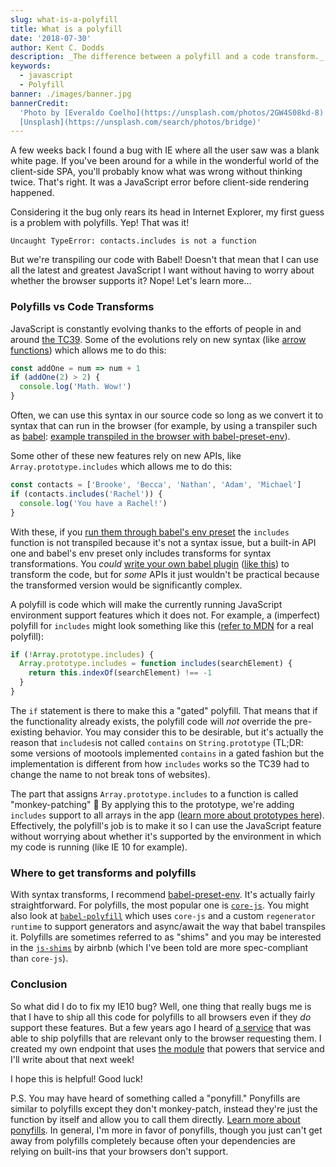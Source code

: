```yaml
---
slug: what-is-a-polyfill
title: What is a polyfill
date: '2018-07-30'
author: Kent C. Dodds
description: _The difference between a polyfill and a code transform._
keywords:
  - javascript
  - Polyfill
banner: ./images/banner.jpg
bannerCredit:
  'Photo by [Everaldo Coelho](https://unsplash.com/photos/2GW4S08kd-8) on
  [Unsplash](https://unsplash.com/search/photos/bridge)'
---
```


A few weeks back I found a bug with IE where all the user saw was a blank white
page. If you've been around for a while in the wonderful world of the
client-side SPA, you'll probably know what was wrong without thinking twice.
That's right. It was a JavaScript error before client-side rendering happened.

Considering it the bug only rears its head in Internet Explorer, my first guess
is a problem with polyfills. Yep! That was it!

```
Uncaught TypeError: contacts.includes is not a function
```

But we're transpiling our code with Babel! Doesn't that mean that I can use all
the latest and greatest JavaScript I want without having to worry about whether
the browser supports it? Nope! Let's learn more...

### Polyfills vs Code Transforms

JavaScript is constantly evolving thanks to the efforts of people in and around
[the TC39](https://github.com/tc39). Some of the evolutions rely on new syntax
(like
[arrow functions](https://developer.mozilla.org/en-US/docs/Web/JavaScript/Reference/Functions/Arrow_functions))
which allows me to do this:

```js
const addOne = num => num + 1
if (addOne(2) > 2) {
  console.log('Math. Wow!')
}
```

Often, we can use this syntax in our source code so long as we convert it to
syntax that can run in the browser (for example, by using a transpiler such as
[babel](https://babeljs.io):
[example transpiled in the browser with babel-preset-env](http://babeljs.io/repl/#?babili=false&browsers=ie%2010&build=&builtIns=false&spec=false&loose=false&code_lz=MYewdgzgLgBAhgEwQeTAUxgXhmArgWywD4cCYBqGARgCgBLAMxgApEV1mAmAShhJ5gBvGjBihIIADZoAdJJABzZgHIAsnCgALGTADqIAO4BCZdxoBfGkA&debug=false&forceAllTransforms=false&shippedProposals=false&circleciRepo=&evaluate=true&fileSize=false&sourceType=module&lineWrap=true&presets=env&prettier=false&targets=&version=6.26.0&envVersion=1.6.2)).

Some other of these new features rely on new APIs, like
`Array.prototype.includes` which allows me to do this:

```js
const contacts = ['Brooke', 'Becca', 'Nathan', 'Adam', 'Michael']
if (contacts.includes('Rachel')) {
  console.log('You have a Rachel!')
}
```

With these, if you
[run them through babel's env preset](http://babeljs.io/repl/#?babili=false&browsers=ie%2010&build=&builtIns=false&spec=false&loose=false&code_lz=MYewdgzgLgBKZQIbChGBeGBtA5AIQCcQQBrAUxwBoZ8zhhEqaA5RKAC0TCZwEEATRAFseAWQCWwTmQA2OALoAocQDMYACnhIUEAHTiwwGQFd-ZCOpwAlZO1k4AlA5gBvRTDjgIIGWV0yQAHNLAE0QYxhOADcyGEQYGylZAEJHRQBfRSA&debug=false&forceAllTransforms=false&shippedProposals=false&circleciRepo=&evaluate=true&fileSize=false&sourceType=module&lineWrap=true&presets=env&prettier=false&targets=&version=6.26.0&envVersion=1.6.2)
the `includes` function is not transpiled because it's not a syntax issue, but a
built-in API one and babel's env preset only includes transforms for syntax
transformations. You _could_
[write your own babel plugin](/talks/#writing-custom-babel-and-eslint-plugins-with-asts)
([like this](https://astexplorer.net/#/gist/538b72e2af148a14d7c0f5824b431cd6/47a57f42697199d6cfa1d4b1027951ef170a980e))
to transform the code, but for _some_ APIs it just wouldn't be practical because
the transformed version would be significantly complex.

A polyfill is code which will make the currently running JavaScript environment
support features which it does not. For example, a (imperfect) polyfill for
`includes` might look something like this
([refer to MDN](https://developer.mozilla.org/en-US/docs/Web/JavaScript/Reference/Global_Objects/Array/includes)
for a real polyfill):

```js
if (!Array.prototype.includes) {
  Array.prototype.includes = function includes(searchElement) {
    return this.indexOf(searchElement) !== -1
  }
}
```

The `if` statement is there to make this a "gated" polyfill. That means that if
the functionality already exists, the polyfill code will _not_ override the
pre-existing behavior. You may consider this to be desirable, but it's actually
the reason that `includes`is not called `contains` on `String.prototype` (TL;DR:
some versions of mootools implemented `contains` in a gated fashion but the
implementation is different from how `includes` works so the TC39 had to change
the name to not break tons of websites).

The part that assigns `Array.prototype.includes` to a function is called
"monkey-patching" 🐒 By applying this to the prototype, we're adding `includes`
support to all arrays in the app
([learn more about prototypes here](https://github.com/getify/You-Dont-Know-JS/blob/f0d591b6502c080b92e18fc470432af8144db610/this%20%26%20object%20prototypes/ch5.md)).
Effectively, the polyfill's job is to make it so I can use the JavaScript
feature without worrying about whether it's supported by the environment in
which my code is running (like IE 10 for example).

### Where to get transforms and polyfills

With syntax transforms, I recommend
[babel-preset-env](https://babeljs.io/docs/en/next/babel-preset-env.html). It's
actually fairly straightforward. For polyfills, the most popular one is
[`core-js`](https://www.npmjs.com/package/core-js). You might also look at
[`babel-polyfill`](https://babeljs.io/docs/en/next/babel-polyfill.html) which
uses `core-js` and a custom `regenerator runtime` to support generators and
async/await the way that babel transpiles it. Polyfills are sometimes referred
to as "shims" and you may be interested in the
[`js-shims`](https://github.com/airbnb/js-shims) by airbnb (which I've been told
are more spec-compliant than `core-js`).

### Conclusion

So what did I do to fix my IE10 bug? Well, one thing that really bugs me is that
I have to ship all this code for polyfills to all browsers even if they _do_
support these features. But a few years ago I heard of
[a service](https://polyfill.io) that was able to ship polyfills that are
relevant only to the browser requesting them. I created my own endpoint that
uses [the module](https://github.com/Financial-Times/polyfill-service) that
powers that service and I'll write about that next week!

I hope this is helpful! Good luck!

P.S. You may have heard of something called a "ponyfill." Ponyfills are similar
to polyfills except they don't monkey-patch, instead they're just the function
by itself and allow you to call them directly.
[Learn more about ponyfills](https://github.com/sindresorhus/ponyfill). In
general, I'm more in favor of ponyfills, though you just can't get away from
polyfills completely because often your dependencies are relying on built-ins
that your browsers don't support.
